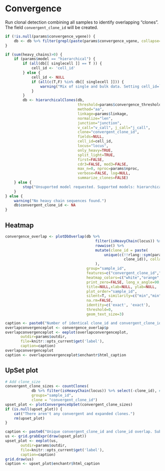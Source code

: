 # Convergence

Run clonal detection combining all samples to identify overlapping "clones". The field
`convergent_clone_id` will be created.

```r
if (!is.null(params$convergence_vgene)) {
    db <- db %>% filter(grepl(paste(params$convergence_vgene, collapse="|"), v_call))
}

if (sum(heavy_chains)>0) {
    if (params$model == "hierarchical") {
        if (all(db[[ singlecell ]] == T )) {
            cell_id <- 'cell_id'
        } else {
            cell_id <- NULL
            if (all(c(T,F) %in% db[[ singlecell ]])) {
                warning("Mix of single and bulk data. Setting cell_id=`NULL`.")
            }
        }
        db <- hierarchicalClones(db,
                                 threshold=params$convergence_threshold,
                                 method="aa",
                                 linkage=params$linkage,
                                 normalize="len",
                                 junction="junction",
                                 v_call="v_call", j_call="j_call",
                                 clone="convergent_clone_id",
                                 fields=NULL,
                                 cell_id=cell_id,
                                 locus="locus",
                                 only_heavy=TRUE,
                                 split_light=TRUE,
                                 first=FALSE,
                                 cdr3=FALSE, mod3=FALSE,
                                 max_n=0, nproc=params$nproc,
                                 verbose=FALSE, log=NULL,
                                 summarize_clones=FALSE)
    } else {
        stop("Unsuported model requested. Supported models: hierarchical")
    }
} else {
    warning("No heavy chain sequences found.")
    db$convergent_clone_id <- NA
}
```

## Heatmap

```r
convergence_overlap <- plotDbOverlap(db %>% 
                                         filter(isHeavyChain(locus)) %>%
                                         rowwise() %>%
                                         mutate(clone_id = paste(
                                             unique(c(!!rlang::sym(params$cloneby), 
                                                      clone_id)), collapse ="_")
                                         ), 
                                     group="sample_id", 
                                     features=c("convergent_clone_id","clone_id"), 
                                     heatmap_colors=c("white","orange", "grey80"), 
                                     print_zero=FALSE, long_x_angle=90,
                                     title=NULL,xlab=NULL, ylab=NULL,
                                     plot_order="sample_id", 
                                     silent=T, similarity=c("min","min"),
                                     na.rm=FALSE, 
                                     identity=c('exact', 'exact'), 
                                     threshold=0,
                                     geom_text_size=3) 
```

```r
caption <- paste0("Number of identical clone_id and convergent_clone_id. The percent represents the number of shared clones over the number of clones in the smaller set.")
overlapconvergenceplot <- convergence_overlap$p
overlapconvergenceplot <- eeplot(overlapconvergenceplot, 
       outdir=params$outdir, 
       file=knitr::opts_current$get('label'),
       caption=caption)
overlapconvergenceplot
caption <- overlapconvergenceplot$enchantr$html_caption
```

## UpSet plot

```r
# Add clone_size
convergent_clone_sizes <- countClones(
            db %>% filter(isHeavyChain(locus)) %>% select(-clone_id), # Keep heavy chains only
            groups="sample_id",
            clone = "convergent_clone_id")
upset_plot <- plotConvergenceUpSet(convergent_clone_sizes)
if (is.null(upset_plot)) {
    cat("There aren't any convergent and expanded clones.")
    rm(upset_plot)
}
```


```r
caption <- paste0("Unique convergent_clone_id and clone_id overlap. Subset to expanded clones (size>1 in at least one sample). Show most shared top 31. (Note: 31 is the maximum set size in the R package ComplexHeatmap.")
us <- grid.grabExpr(draw(upset_plot)) 
upset_plot <- eeplot(us, 
       outdir=params$outdir, 
       file=knitr::opts_current$get('label'),
       caption=caption)
grid.draw(us)
caption <- upset_plot$enchantr$html_caption
```